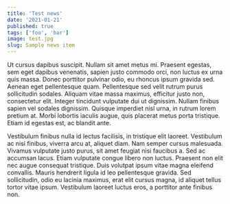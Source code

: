```yaml
---
title: 'Test news'
date: '2021-01-21'
published: true
tags: ['foo', 'bar']
image: test.jpg
slug: Sample news item
---
```


Ut cursus dapibus suscipit. Nullam sit amet metus mi. Praesent egestas, sem eget dapibus venenatis, sapien justo commodo orci, non luctus ex urna quis massa. Donec porttitor pulvinar odio, eu rhoncus ipsum gravida sed. Aenean eget pellentesque quam. Pellentesque sed velit rutrum purus sollicitudin sodales. Aliquam vitae massa maximus, efficitur justo non, consectetur elit. Integer tincidunt vulputate dui ut dignissim. Nullam finibus sapien vel sodales dignissim. Quisque imperdiet nisl urna, in rutrum lorem pretium at. Morbi lobortis iaculis augue, quis placerat metus porta tristique. Etiam id egestas est, ac blandit ante.

Vestibulum finibus nulla id lectus facilisis, in tristique elit laoreet. Vestibulum ac nisi finibus, viverra arcu at, aliquet diam. Nam semper cursus malesuada. Vivamus vulputate justo purus, sit amet feugiat nisi faucibus a. Sed ac accumsan lacus. Etiam vulputate congue libero non luctus. Praesent non elit nec augue consequat tristique. Duis volutpat ipsum vitae magna eleifend convallis. Mauris hendrerit ligula id leo pellentesque gravida. Sed sollicitudin, odio eu lacinia maximus, erat elit cursus magna, id aliquet tellus tortor vitae ipsum. Vestibulum laoreet luctus eros, a porttitor ante finibus non.

